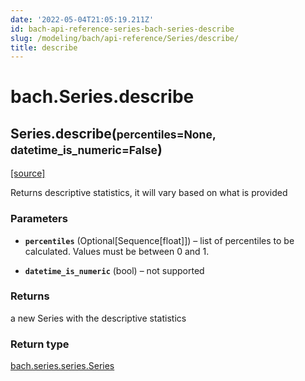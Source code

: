 ```yaml
---
date: '2022-05-04T21:05:19.211Z'
id: bach-api-reference-series-bach-series-describe
slug: /modeling/bach/api-reference/Series/describe/
title: describe
---
```


# bach.Series.describe

<div className="method">

<h2 className="signature-method"><span className="additional-name">Series.</span><span className="name">describe(</span><small className="parameter-list"><span className="parameter" id="percentiles">percentiles=None</span>, <span className="parameter" id="datetime_is_numeric">datetime_is_numeric=False</span></small>)</h2>


&#8203;<span className="view-source">[[source]](https://github.com/objectiv/objectiv-analytics/blob/main/bach/bach/series/series.py)</span>

<div className="content">

Returns descriptive statistics, it will vary based on what is provided


### Parameters

* **`percentiles`** (Optional[Sequence[float]]) – list of percentiles to be calculated. Values must be between 0 and 1.


* **`datetime_is_numeric`** (bool) – not supported





### Returns

a new Series with the descriptive statistics



### Return type

[bach.series.series.Series](/modeling/bach/api-reference/Series/index.mdx)



</div>


</div>
